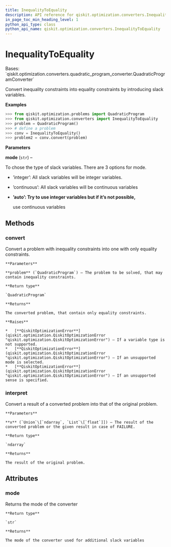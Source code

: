 ```yaml
---
title: InequalityToEquality
description: API reference for qiskit.optimization.converters.InequalityToEquality
in_page_toc_min_heading_level: 1
python_api_type: class
python_api_name: qiskit.optimization.converters.InequalityToEquality
---
```


# InequalityToEquality

<Class id="qiskit.optimization.converters.InequalityToEquality" isDedicatedPage={true} github="https://github.com/qiskit-community/qiskit-aqua/tree/stable/0.9/qiskit/optimization/converters/inequality_to_equality.py" signature="InequalityToEquality(mode='auto')">
  Bases: `qiskit.optimization.converters.quadratic_program_converter.QuadraticProgramConverter`

  Convert inequality constraints into equality constraints by introducing slack variables.

  **Examples**

  ```python
  >>> from qiskit.optimization.problems import QuadraticProgram
  >>> from qiskit.optimization.converters import InequalityToEquality
  >>> problem = QuadraticProgram()
  >>> # define a problem
  >>> conv = InequalityToEquality()
  >>> problem2 = conv.convert(problem)
  ```

  **Parameters**

  **mode** (`str`) –

  To chose the type of slack variables. There are 3 options for mode.

  *   ’integer’: All slack variables will be integer variables.

  *   ’continuous’: All slack variables will be continuous variables

  *   **’auto’: Try to use integer variables but if it’s not possible,**

      use continuous variables

  ## Methods

  ### convert

  <Function id="qiskit.optimization.converters.InequalityToEquality.convert" name="convert" signature="InequalityToEquality.convert(problem)">
    Convert a problem with inequality constraints into one with only equality constraints.

    **Parameters**

    **problem** (`QuadraticProgram`) – The problem to be solved, that may contain inequality constraints.

    **Return type**

    `QuadraticProgram`

    **Returns**

    The converted problem, that contain only equality constraints.

    **Raises**

    *   [**QiskitOptimizationError**](qiskit.optimization.QiskitOptimizationError "qiskit.optimization.QiskitOptimizationError") – If a variable type is not supported.
    *   [**QiskitOptimizationError**](qiskit.optimization.QiskitOptimizationError "qiskit.optimization.QiskitOptimizationError") – If an unsupported mode is selected.
    *   [**QiskitOptimizationError**](qiskit.optimization.QiskitOptimizationError "qiskit.optimization.QiskitOptimizationError") – If an unsupported sense is specified.
  </Function>

  ### interpret

  <Function id="qiskit.optimization.converters.InequalityToEquality.interpret" name="interpret" signature="InequalityToEquality.interpret(x)">
    Convert a result of a converted problem into that of the original problem.

    **Parameters**

    **x** (`Union`\[`ndarray`, `List`\[`float`]]) – The result of the converted problem or the given result in case of FAILURE.

    **Return type**

    `ndarray`

    **Returns**

    The result of the original problem.
  </Function>

  ## Attributes

  ### mode

  <Attribute id="qiskit.optimization.converters.InequalityToEquality.mode" name="mode">
    Returns the mode of the converter

    **Return type**

    `str`

    **Returns**

    The mode of the converter used for additional slack variables
  </Attribute>
</Class>

